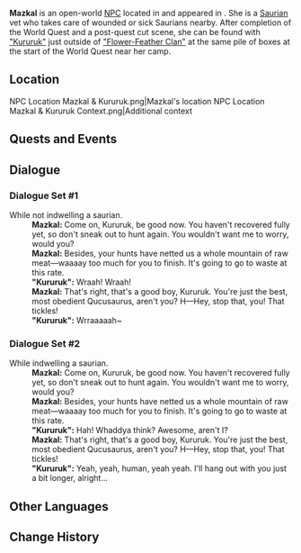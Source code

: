{{Meta
<!-- Remove this template after adding the missing info -->
|missing_NPC_profile  = yes
}}
{{Character Infobox
|type             = Open-World NPC
|image            = NPC Mazkal.png
|realname         = <!-- Optional, if different from in-game name -->
|deceased         = <!-- Past (for deceased prior to events of the game) or free response -->
|region           = Natlan
|location         = Natlan
|affiliation      = Flower-Feather Clan
|title            = 

|ancestry         = <!-- Clan/family -->
|father           = 
|mother           = 
|spouse           = 
|sibling          = 
|child            = 
|relative         = 

|voiceEN          = 
|voiceCN          = 
|voiceJP          = 
|voiceKR          = 
|dialoguereward   = 
}}
'''Mazkal''' is an open-world [[NPC]] located in {{Location|Quahuacan Cliff}} and appeared in {{Quest|Sauro-Vet's Dilemma}}. She is a [[Saurian]] vet who takes care of wounded or sick Saurians nearby. After completion of the World Quest and a post-quest cut scene, she can be found with [["Kururuk"]] just outside of [["Flower-Feather Clan"]] at the same pile of boxes at the start of the World Quest near her camp.

==Location==
<gallery>
NPC Location Mazkal & Kururuk.png|Mazkal's location
NPC Location Mazkal & Kururuk Context.png|Additional context
</gallery>
<!--
==Profile==
Detailed story/lore information goes here.
''(To be added.)''

===Appearance===
Keep appearance section short and concise. Limit to 2 paragraphs with 3-4 sentences each.
''(To be added.)''
-->

==Quests and Events==
{{Quests and Events}}

==Dialogue==
===Dialogue Set #1===
{{Dialogue Start}}
;While not indwelling a saurian.
:'''Mazkal:''' Come on, Kururuk, be good now. You haven't recovered fully yet, so don't sneak out to hunt again. You wouldn't want me to worry, would you?
:'''Mazkal:''' Besides, your hunts have netted us a whole mountain of raw meat—waaaay too much for you to finish. It's going to go to waste at this rate.
:'''"Kururuk":''' Wraah! Wraah!
:'''Mazkal:''' That's right, that's a good boy, Kururuk. You're just the best, most obedient Qucusaurus, aren't you? H—Hey, stop that, you! That tickles!
:'''"Kururuk":''' Wrraaaaah~
{{Dialogue End}}

===Dialogue Set #2===
{{Dialogue Start}}
;While indwelling a saurian.
:'''Mazkal:''' Come on, Kururuk, be good now. You haven't recovered fully yet, so don't sneak out to hunt again. You wouldn't want me to worry, would you?
:'''Mazkal:''' Besides, your hunts have netted us a whole mountain of raw meat—waaaay too much for you to finish. It's going to go to waste at this rate.
:'''"Kururuk":''' Hah! Whaddya think? Awesome, aren't I?
:'''Mazkal:''' That's right, that's a good boy, Kururuk. You're just the best, most obedient Qucusaurus, aren't you? H—Hey, stop that, you! That tickles!
:'''"Kururuk":''' Yeah, yeah, human, yeah yeah. I'll hang out with you just a bit longer, alright...
{{Dialogue End}}
<!--
==Event Dialogue==
===Event Name===
{{Dialogue Start}}
:'''Mazkal:'''
{{Dialogue End}}
-->
==Other Languages==
{{Other Languages|default_hidden=1
|en      = Mazkal
|zhs     = 玛兹嘉
|zhs_rm  = Mǎzījiā
|zht     = 瑪茲嘉
|zht_rm  = Mǎzījiā
|ja      = マズカル
|ja_rm   = Mazukaru
|ko      = 마즈카
|es      = Mazkal
|fr      = Mazkal
|ru      = Маскал
|th      = Mazkal
|vi      = Mazkal
|de      = Mazkal
|id      = Mazkal
|pt      = Mazkal
|tr      = Mazkal
|it      = Mazkal
}}

==Change History==
{{Change History|5.2}}
<!--
==References==
{{Reflist}}
-->